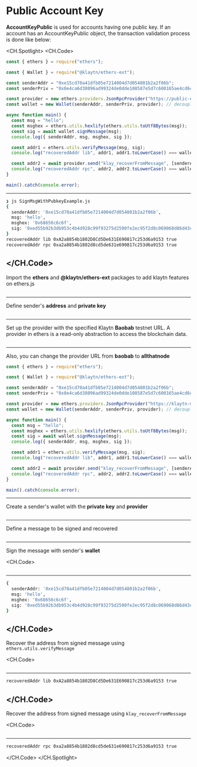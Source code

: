 # Public Account Key

**AccountKeyPublic** is used for accounts having one public key. If an account has an AccountKeyPublic object, the transaction validation process is done like below:

<CH.Spotlight>
<CH.Code>

```js SignMsgWithPubkeyExample.js
const { ethers } = require("ethers");

const { Wallet } = require("@klaytn/ethers-ext");

const senderAddr = "0xe15cd70a41dfb05e7214004d7d054801b2a2f06b";
const senderPriv = "0x0e4ca6d38096ad99324de0dde108587e5d7c600165ae4cd6c2462c597458c2b8";

const provider = new ethers.providers.JsonRpcProvider("https://public-en-baobab.klaytn.net");
const wallet = new Wallet(senderAddr, senderPriv, provider); // decoupled account

async function main() {
  const msg = "hello";
  const msghex = ethers.utils.hexlify(ethers.utils.toUtf8Bytes(msg));
  const sig = await wallet.signMessage(msg);
  console.log({ senderAddr, msg, msghex, sig });

  const addr1 = ethers.utils.verifyMessage(msg, sig);
  console.log("recoveredAddr lib", addr1, addr1.toLowerCase() === wallet.address.toLowerCase());

  const addr2 = await provider.send("klay_recoverFromMessage", [senderAddr, msghex, sig, "latest"]);
  console.log("recoveredAddr rpc", addr2, addr2.toLowerCase() === wallet.address.toLowerCase());
}

main().catch(console.error);
```

---

```zsh output
❯ js SignMsgWithPubkeyExample.js
{
  senderAddr: '0xe15cd70a41dfb05e7214004d7d054801b2a2f06b',
  msg: 'hello',
  msghex: '0x68656c6c6f',
  sig: '0xed55b92b3db953c4b4d928c99f93275d2590fe2ec95f2d8c069068d86d43ce0c0d1206f297351c6a0dfaba9c24d1a2ac293ac8f8a73d16c2b0c39ce90bc36ab71b'
}
recoveredAddr lib 0xA2a8854b1802D8Cd5De631E690817c253d6a9153 true
recoveredAddr rpc 0xa2a8854b1802d8cd5de631e690817c253d6a9153 true
```

## </CH.Code>

Import the **ethers** and **@klaytn/ethers-ext** packages to add klaytn features on ethers.js

```js SignMsgWithPubkeyExample.js focus=1:3

```

---

Define sender's **address** and **private key**

```js SignMsgWithPubkeyExample.js focus=5:6

```

---

Set up the provider with the specified Klaytn **Baobab** testnet URL. A provider in ethers is a read-only abstraction to access the blockchain data.

```js SignMsgWithPubkeyExample.js focus=8

```

---

Also, you can change the provider URL from **baobab** to **allthatnode**

```js SignMsgWithPubkeyExample.js focus=8
const { ethers } = require("ethers");

const { Wallet } = require("@klaytn/ethers-ext");

const senderAddr = "0xe15cd70a41dfb05e7214004d7d054801b2a2f06b";
const senderPriv = "0x0e4ca6d38096ad99324de0dde108587e5d7c600165ae4cd6c2462c597458c2b8";

const provider = new ethers.providers.JsonRpcProvider("https://klaytn-mainnet-rpc.allthatnode.com:8551");
const wallet = new Wallet(senderAddr, senderPriv, provider); // decoupled account

async function main() {
  const msg = "hello";
  const msghex = ethers.utils.hexlify(ethers.utils.toUtf8Bytes(msg));
  const sig = await wallet.signMessage(msg);
  console.log({ senderAddr, msg, msghex, sig });

  const addr1 = ethers.utils.verifyMessage(msg, sig);
  console.log("recoveredAddr lib", addr1, addr1.toLowerCase() === wallet.address.toLowerCase());

  const addr2 = await provider.send("klay_recoverFromMessage", [senderAddr, msghex, sig, "latest"]);
  console.log("recoveredAddr rpc", addr2, addr2.toLowerCase() === wallet.address.toLowerCase());
}

main().catch(console.error);
```

---

Create a sender's wallet with the **private key** and **provider**

```js SignMsgWithPubkeyExample.js focus=9

```

---

Define a message to be signed and recovered

```js SignMsgWithPubkeyExample.js focus=12

```

---

Sign the message with sender's **wallet**

<CH.Code>
```js SignMsgWithPubkeyExample.js focus=13:15

````
---

```zsh output
{
  senderAddr: '0xe15cd70a41dfb05e7214004d7d054801b2a2f06b',
  msg: 'hello',
  msghex: '0x68656c6c6f',
  sig: '0xed55b92b3db953c4b4d928c99f93275d2590fe2ec95f2d8c069068d86d43ce0c0d1206f297351c6a0dfaba9c24d1a2ac293ac8f8a73d16c2b0c39ce90bc36ab71b'
}
````

## </CH.Code>

Recover the address from signed message using `ethers.utils.verifyMessage`

<CH.Code>
```js SignMsgWithPubkeyExample.js focus=17:18

````
---

```zsh output
recoveredAddr lib 0xA2a8854b1802D8Cd5De631E690817c253d6a9153 true
````

## </CH.Code>

Recover the address from signed message using `klay_recoverFromMessage`

<CH.Code>
```js SignMsgWithPubkeyExample.js focus=20:21

````
---
```zsh output
recoveredAddr rpc 0xa2a8854b1802d8cd5de631e690817c253d6a9153 true
````

</CH.Code>
</CH.Spotlight>

